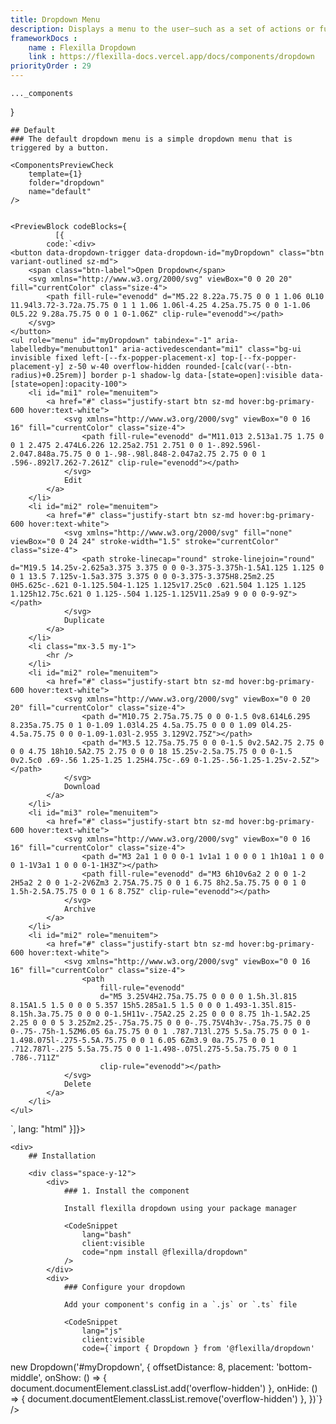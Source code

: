 ```yaml
---
title: Dropdown Menu
description: Displays a menu to the user—such as a set of actions or functions—triggered by a button.
frameworkDocs : 
    name : Flexilla Dropdown
    link : https://flexilla-docs.vercel.app/docs/components/dropdown
priorityOrder : 29
---
```




    ..._components
}

<div className="space-y-20">

    ## Default
    ### The default dropdown menu is a simple dropdown menu that is triggered by a button.

    <ComponentsPreviewCheck 
        template={1}
        folder="dropdown" 
        name="default" 
    />


    <PreviewBlock codeBlocks={
              [{
            code:`<div>
    <button data-dropdown-trigger data-dropdown-id="myDropdown" class="btn variant-outlined sz-md">
        <span class="btn-label">Open Dropdown</span>
        <svg xmlns="http://www.w3.org/2000/svg" viewBox="0 0 20 20" fill="currentColor" class="size-4">
            <path fill-rule="evenodd" d="M5.22 8.22a.75.75 0 0 1 1.06 0L10 11.94l3.72-3.72a.75.75 0 1 1 1.06 1.06l-4.25 4.25a.75.75 0 0 1-1.06 0L5.22 9.28a.75.75 0 0 1 0-1.06Z" clip-rule="evenodd"></path>
        </svg>
    </button>
    <ul role="menu" id="myDropdown" tabindex="-1" aria-labelledby="menubutton1" aria-activedescendant="mi1" class="bg-ui invisible fixed left-[--fx-popper-placement-x] top-[--fx-popper-placement-y] z-50 w-40 overflow-hidden rounded-[calc(var(--btn-radius)+0.25rem)] border p-1 shadow-lg data-[state=open]:visible data-[state=open]:opacity-100">
        <li id="mi1" role="menuitem">
            <a href="#" class="justify-start btn sz-md hover:bg-primary-600 hover:text-white">
                <svg xmlns="http://www.w3.org/2000/svg" viewBox="0 0 16 16" fill="currentColor" class="size-4">
                    <path fill-rule="evenodd" d="M11.013 2.513a1.75 1.75 0 0 1 2.475 2.474L6.226 12.25a2.751 2.751 0 0 1-.892.596l-2.047.848a.75.75 0 0 1-.98-.98l.848-2.047a2.75 2.75 0 0 1 .596-.892l7.262-7.261Z" clip-rule="evenodd"></path>
                </svg>
                Edit
            </a>
        </li>
        <li id="mi2" role="menuitem">
            <a href="#" class="justify-start btn sz-md hover:bg-primary-600 hover:text-white">
                <svg xmlns="http://www.w3.org/2000/svg" fill="none" viewBox="0 0 24 24" stroke-width="1.5" stroke="currentColor" class="size-4">
                    <path stroke-linecap="round" stroke-linejoin="round" d="M19.5 14.25v-2.625a3.375 3.375 0 0 0-3.375-3.375h-1.5A1.125 1.125 0 0 1 13.5 7.125v-1.5a3.375 3.375 0 0 0-3.375-3.375H8.25m2.25 0H5.625c-.621 0-1.125.504-1.125 1.125v17.25c0 .621.504 1.125 1.125 1.125h12.75c.621 0 1.125-.504 1.125-1.125V11.25a9 9 0 0 0-9-9Z"></path>
                </svg>
                Duplicate
            </a>
        </li>
        <li class="mx-3.5 my-1">
            <hr />
        </li>
        <li id="mi2" role="menuitem">
            <a href="#" class="justify-start btn sz-md hover:bg-primary-600 hover:text-white">
                <svg xmlns="http://www.w3.org/2000/svg" viewBox="0 0 20 20" fill="currentColor" class="size-4">
                    <path d="M10.75 2.75a.75.75 0 0 0-1.5 0v8.614L6.295 8.235a.75.75 0 1 0-1.09 1.03l4.25 4.5a.75.75 0 0 0 1.09 0l4.25-4.5a.75.75 0 0 0-1.09-1.03l-2.955 3.129V2.75Z"></path>
                    <path d="M3.5 12.75a.75.75 0 0 0-1.5 0v2.5A2.75 2.75 0 0 0 4.75 18h10.5A2.75 2.75 0 0 0 18 15.25v-2.5a.75.75 0 0 0-1.5 0v2.5c0 .69-.56 1.25-1.25 1.25H4.75c-.69 0-1.25-.56-1.25-1.25v-2.5Z"></path>
                </svg>
                Download
            </a>
        </li>
        <li id="mi3" role="menuitem">
            <a href="#" class="justify-start btn sz-md hover:bg-primary-600 hover:text-white">
                <svg xmlns="http://www.w3.org/2000/svg" viewBox="0 0 16 16" fill="currentColor" class="size-4">
                    <path d="M3 2a1 1 0 0 0-1 1v1a1 1 0 0 0 1 1h10a1 1 0 0 0 1-1V3a1 1 0 0 0-1-1H3Z"></path>
                    <path fill-rule="evenodd" d="M3 6h10v6a2 2 0 0 1-2 2H5a2 2 0 0 1-2-2V6Zm3 2.75A.75.75 0 0 1 6.75 8h2.5a.75.75 0 0 1 0 1.5h-2.5A.75.75 0 0 1 6 8.75Z" clip-rule="evenodd"></path>
                </svg>
                Archive
            </a>
        </li>
        <li id="mi2" role="menuitem">
            <a href="#" class="justify-start btn sz-md hover:bg-primary-600 hover:text-white">
                <svg xmlns="http://www.w3.org/2000/svg" viewBox="0 0 16 16" fill="currentColor" class="size-4">
                    <path
                        fill-rule="evenodd"
                        d="M5 3.25V4H2.75a.75.75 0 0 0 0 1.5h.3l.815 8.15A1.5 1.5 0 0 0 5.357 15h5.285a1.5 1.5 0 0 0 1.493-1.35l.815-8.15h.3a.75.75 0 0 0 0-1.5H11v-.75A2.25 2.25 0 0 0 8.75 1h-1.5A2.25 2.25 0 0 0 5 3.25Zm2.25-.75a.75.75 0 0 0-.75.75V4h3v-.75a.75.75 0 0 0-.75-.75h-1.5ZM6.05 6a.75.75 0 0 1 .787.713l.275 5.5a.75.75 0 0 1-1.498.075l-.275-5.5A.75.75 0 0 1 6.05 6Zm3.9 0a.75.75 0 0 1 .712.787l-.275 5.5a.75.75 0 0 1-1.498-.075l.275-5.5a.75.75 0 0 1 .786-.711Z"
                        clip-rule="evenodd"></path>
                </svg>
                Delete
            </a>
        </li>
    </ul>
</div>`,
              lang: "html"
          }]}>
        <DropdownMenu />
    </PreviewBlock>

    <div>
        ## Installation
    
        <div class="space-y-12">
            <div>
                ### 1. Install the component

                Install flexilla dropdown using your package manager

                <CodeSnippet
                    lang="bash"
                    client:visible
                    code="npm install @flexilla/dropdown"
                />
            </div>
            <div>
                ### Configure your dropdown

                Add your component's config in a `.js` or `.ts` file 

                <CodeSnippet
                    lang="js"
                    client:visible
                    code={`import { Dropdown } from '@flexilla/dropdown'

new Dropdown('#myDropdown', {
    offsetDistance: 8,
    placement: 'bottom-middle',
    onShow: () => {
        document.documentElement.classList.add('overflow-hidden')
    },
    onHide: () => {
        document.documentElement.classList.remove('overflow-hidden')
    },
})`} />
            </div>
        </div>
    </div>
</div>